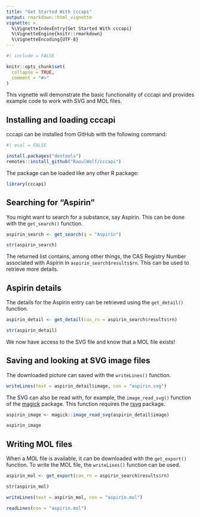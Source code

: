 ```yaml
---
title: "Get Started With cccapi"
output: rmarkdown::html_vignette
vignette: >
  %\VignetteIndexEntry{Get Started With cccapi}
  %\VignetteEngine{knitr::rmarkdown}
  %\VignetteEncoding{UTF-8}
---
```


```r
#| include = FALSE

knitr::opts_chunk$set(
  collapse = TRUE,
  comment = "#>"
)
```

This vignette will demonstrate the basic functionality of cccapi and provides 
example code to work with SVG and MOL files.

## Installing and loading cccapi

cccapi can be installed from GitHub with the following command:

```r
#| eval = FALSE

install.packages("devtools")
remotes::install_github("RaoulWolf/cccapi")
```

The package can be loaded like any other R package: 

```r
library(cccapi)
```


## Searching for "Aspirin"

You might want to search for a substance, say Aspirin. This can be done with 
the `get_search()` function. 

```r
aspirin_search <- get_search(q = "Aspirin")

str(aspirin_search)
```

The returned list contains, among other things, the CAS Registry Number 
associated with Aspirin in `aspirin_search$results$rn`. This can be used to 
retrieve more details.


## Aspirin details

The details for the Aspirin entry can be retrieved using the `get_detail()`
function.

```r
aspirin_detail <- get_detail(cas_rn = aspirin_search$results$rn)

str(aspirin_detail)
```

We now have access to the SVG file and know that a MOL file exists!


## Saving and looking at SVG image files

The downloaded picture can saved with the `writeLines()` function. 

```r
writeLines(text = aspirin_detail$image, con = "aspirin.svg")
```

The SVG can also be read with, for example, the `image_read_svg()` function of 
the [magick](https://cran.r-project.org/web/packages/magick/index.html) 
package. This function requires the 
[rsvg](https://cran.r-project.org/web/packages/rsvg/index.html) package. 

```r
aspirin_image <- magick::image_read_svg(aspirin_detail$image)

aspirin_image
```


## Writing MOL files

When a MOL file is available, it can be downloaded with the `get_export()`
function. To write the MOL file, the `writeLines()` function can be used.

```r
aspirin_mol <- get_export(cas_rn = aspirin_search$results$rn)

str(aspirin_mol)

writeLines(text = aspirin_mol, con = "aspirin.mol")

readLines(con = "aspirin.mol")
```

